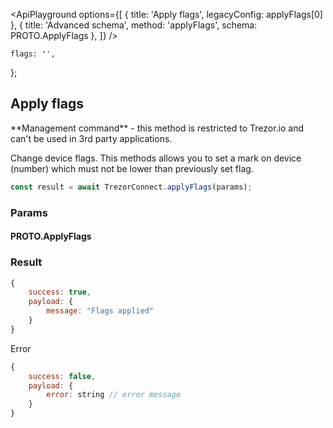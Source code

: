 


<ApiPlayground
    options={[
        { title: 'Apply flags', legacyConfig: applyFlags[0] },
        { title: 'Advanced schema', method: 'applyFlags', schema: PROTO.ApplyFlags },
    ]}
/>

    flags: '',
};

## Apply flags

<Callout type="error">
    **Management command** - this method is restricted to Trezor.io and can't be used in 3rd party
    applications.
</Callout>

Change device flags. This methods allows you to set a mark on device (number) which must not be lower than
previously set flag.

```javascript
const result = await TrezorConnect.applyFlags(params);
```

### Params

<CommonParamsLink />

#### PROTO.ApplyFlags

<ParamsTable schema={PROTO.ApplyFlags} descriptions={paramDescriptions} />

### Result

```javascript
{
    success: true,
    payload: {
        message: "Flags applied"
    }
}

```

Error

```javascript
{
    success: false,
    payload: {
        error: string // error message
    }
}
```
